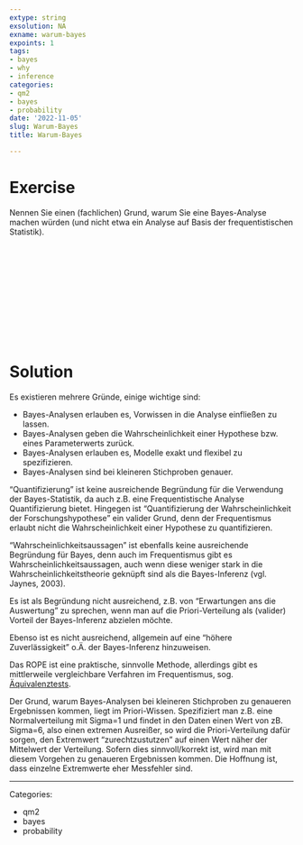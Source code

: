 ```yaml
---
extype: string
exsolution: NA
exname: warum-bayes
expoints: 1
tags:
- bayes
- why
- inference
categories:
- qm2
- bayes
- probability
date: '2022-11-05'
slug: Warum-Bayes
title: Warum-Bayes

---
```





<!-- DIE FRAGE IST ZU LEICHT. AUßERDEM LÄDT SIE ZUM SPICKEN BZW. COPY-PASTEN EIN. Ausserdem kann man die Frage einfach online recherchieren. EVTL. ALS MC-FRAGE UMBAUEN -->


# Exercise

Nennen Sie einen (fachlichen) Grund, warum Sie eine Bayes-Analyse machen würden (und nicht etwa ein Analyse auf Basis der frequentistischen Statistik).




</br>
</br>
</br>
</br>
</br>
</br>
</br>
</br>
</br>
</br>

# Solution

Es existieren mehrere Gründe, einige wichtige sind:

- Bayes-Analysen erlauben es, Vorwissen in die Analyse einfließen zu lassen.
- Bayes-Analysen geben die Wahrscheinlichkeit einer Hypothese bzw. eines Parameterwerts zurück.
- Bayes-Analysen erlauben es, Modelle exakt und flexibel zu spezifizieren.
- Bayes-Analysen sind bei kleineren Stichproben genauer.


"Quantifizierung" ist keine ausreichende Begründung für die Verwendung der Bayes-Statistik, 
da auch z.B. eine Frequentistische Analyse Quantifizierung bietet.
Hingegen ist "Quantifizierung der Wahrscheinlichkeit der Forschungshypothese" ein valider Grund,
denn der Frequentismus erlaubt nicht die Wahrscheinlichkeit einer Hypothese zu quantifizieren.

"Wahrscheinlichkeitsaussagen" ist ebenfalls keine ausreichende Begründung für Bayes,
denn auch im Frequentismus gibt es Wahrscheinlichkeitsaussagen, auch wenn diese weniger stark in die Wahrscheinlichkeitstheorie geknüpft sind als die Bayes-Inferenz (vgl. Jaynes, 2003).

Es ist als Begründung nicht ausreichend, z.B. von "Erwartungen ans die Auswertung" zu sprechen,
wenn man auf die Priori-Verteilung als (valider) Vorteil der Bayes-Inferenz abzielen möchte.

Ebenso ist es nicht ausreichend, allgemein auf eine "höhere Zuverlässigkeit" o.Ä. der Bayes-Inferenz hinzuweisen. 

Das ROPE ist eine praktische, sinnvolle Methode, allerdings gibt es mittlerweile vergleichbare Verfahren im Frequentismus,
sog. [Äquivalenztests](https://lakens.github.io/statistical_inferences/equivalencetest.html).

Der Grund, warum Bayes-Analysen bei kleineren Stichproben zu genaueren Ergebnissen kommen, liegt im Priori-Wissen. 
Spezifiziert man z.B. eine Normalverteilung mit Sigma=1 und findet in den Daten einen Wert von zB. Sigma=6, also einen extremen Ausreißer,
so wird die Priori-Verteilung dafür sorgen, den Extremwert "zurechtzustutzen" auf einen Wert näher der Mittelwert der Verteilung.
Sofern dies sinnvoll/korrekt ist, wird man mit diesem Vorgehen zu genaueren Ergebnissen kommen.
Die Hoffnung ist, dass einzelne Extremwerte eher Messfehler sind.




---

Categories: 

- qm2
- bayes
- probability

